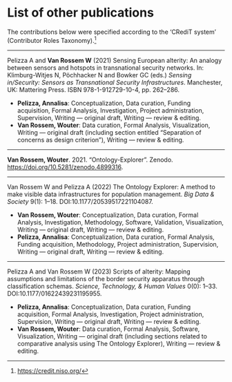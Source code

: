 # List of other publications {.unnumbered .unlisted}

\addcontentsline{toc}{part}{List of other publications}
\chaptermark{List of other publications}
\setlength{\parindent}{0pt}
\singlespacing
\small

The contributions below were specified according to the ‘CRediT system’ (Contributor Roles Taxonomy).[^credit]

[^credit]: <https://credit.niso.org/>

---

Pelizza A and **Van Rossem W** (2021) Sensing European alterity: An analogy between sensors and hotspots in transnational security networks. In: Klimburg-Witjes N, Pöchhacker N and Bowker GC (eds.) _Sensing in/Security: Sensors as Transnational Security Infrastructures_.
Manchester, UK: Mattering Press. ISBN 978-1-912729-10-4, pp. 262–286.

* **Pelizza, Annalisa**: Conceptualization, Data curation, Funding acquisition, Formal Analysis, Investigation, Project administration, Supervision, Writing — original draft, Writing — review & editing.
* **Van Rossem, Wouter**: Data curation, Formal Analysis, Visualization, Writing — original draft (including section entitled "Separation of concerns as design criterion"), Writing — review & editing.

---

**Van Rossem, Wouter**. 2021. "Ontology-Explorer". Zenodo. <https://doi.org/10.5281/zenodo.4899316>.

---

Van Rossem W and Pelizza A (2022) The Ontology Explorer: A method to make visible data infrastructures for population management. _Big Data & Society_ 9(1): 1–18. DOI:10.1177/20539517221104087.

* **Van Rossem, Wouter**: Conceptualization, Data curation, Formal Analysis, Investigation, Methodology, Software, Validation, Visualization, Writing — original draft, Writing — review & editing.
* **Pelizza, Annalisa**: Conceptualization, Data curation, Formal Analysis, Funding acquisition, Methodology, Project administration, Supervision, Writing — original draft, Writing — review & editing.

---

Pelizza A and Van Rossem W (2023) Scripts of alterity: Mapping assumptions and limitations of the border security apparatus through classification schemas. _Science, Technology, & Human Values_ 0(0): 1–33. DOI:10.1177/01622439231195955.

* **Pelizza, Annalisa**: Conceptualization, Data curation, Funding acquisition, Formal Analysis, Investigation, Project administration, Supervision, Writing — original draft, Writing — review & editing.
* **Van Rossem, Wouter**: Data curation, Formal Analysis, Software, Visualization, Writing — original draft (including sections related to comparative analysis using The Ontology Explorer), Writing — review & editing.

\normalsize
\setlength{\parindent}{1.5em}
\thispagestyle{plain}

